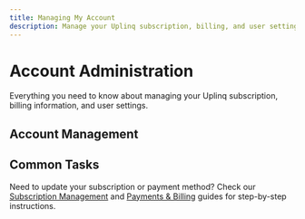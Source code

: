 ```yaml
---
title: Managing My Account
description: Manage your Uplinq subscription, billing, and user settings
---
```


# Account Administration

Everything you need to know about managing your Uplinq subscription, billing information, and user settings.

## Account Management

<Cards>
  <Card title="Subscription Management" href="/docs/managing-my-account/subscription" icon="lucide-package" />
  <Card title="Payments & Billing" href="/docs/managing-my-account/billing" icon="lucide-credit-card" />
  <Card title="User & Account Settings" href="/docs/managing-my-account/user-settings" icon="lucide-settings" />
</Cards>

## Common Tasks

Need to update your subscription or payment method? Check our [Subscription Management](/docs/managing-my-account/subscription) and [Payments & Billing](/docs/managing-my-account/billing) guides for step-by-step instructions.